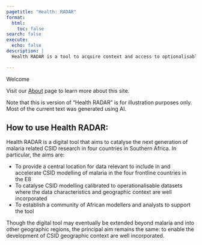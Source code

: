 ```yaml
---
pagetitle: "Health: RADAR"
format:
  html:
    toc: false
search: false
execute:
  echo: false
description: |
  Health RADAR is a tool to acquire context and access to optionalisable data for modelling malaria in Southern Africa.

---
```


::: {#hero-banner .column-screen}
::: {.grid .column-page}
::: {.headline .g-col-lg-12 .g-col-12 .g-col-md-12}
::: h1
Welcome
:::
Visit our [About](about.html "Link to the About page") page to learn more about this site.
:::
:::
:::

:::{.callout-warning}
Note that this is version of "Health RADAR" is for illustration purposes only. 
Most of the current text was generated using AI.
:::

## How to use Health RADAR:

Health RADAR is a digital tool that aims to catalyse the next generation of
malaria related CSID research in four countries in Southern Africa. In particular, the aims are:

* To provide a central location for data relevant to include in and accelerate CSID
modelling of malaria in the four frontline countries in the E8
* To catalyse CSID modelling calibrated to operationalisable datasets where the data
characteristics and geographic context are well incorporated
* To establish a community of African modellers and analysts to support the tool

Though the digital tool may eventually be extended beyond malaria and into other geographic regions, the principal aim remains the same: to enable the development of CSID geographic context are well incorporated.